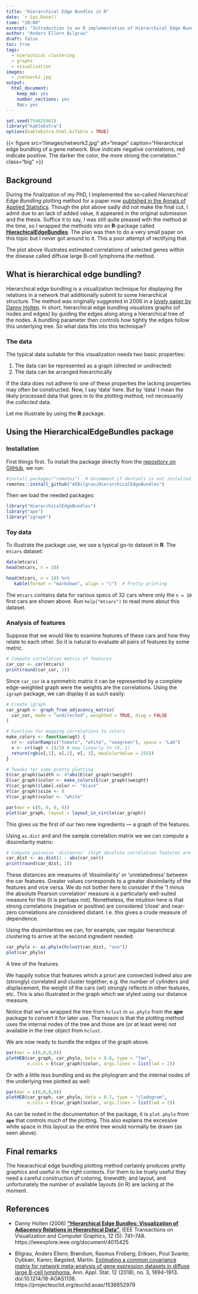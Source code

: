 ```yaml
---
title: "Hierarchical Edge Bundles in R"
date: `r Sys.Date()`
time: "20:00"
excerpt: "Introduction to an R implementation of Hierarchical Edge Bundles"
author: "Anders Ellern Bilgrau"
draft: false
toc: true
tags:
  - hierachical clustering
  - graphs
  - visualisation
images:
  - /network2.jpg
output: 
  html_document: 
    keep_md: yes
    number_sections: yes
    toc: yes
---
```


```r
set.seed(754625961)
library("kableExtra")
options(kableExtra.html.bsTable = TRUE)
```

{{< figure src="/images/network2.jpg" alt="image" caption="Hierarchical edge bundling of a gene network. Blue indicate negative correlations, red indicate positive. The darker the color, the more strong the correlation." class="big" >}}


## Background

During the finalization of my PhD, I implemented the so-called *Hierarchical Edge Bundling* plotting method for a paper now [published in the Annals of Applied Statistics](https://projecteuclid.org/euclid.aoas/1536652979). 
Though the plot above sadly did not make the final cut, I admit due to an lack of added value, it appeared in the original submission and the thesis. 
Suffice it to say, I was still quite pleased with the method at the time, so I wrapped the methods into an **R**-package called [**HierachicalEdgeBundles**](https://github.com/AEBilgrau/HierarchicalEdgeBundles). 
The plan was then to do a very small paper on this topic but I never got around to it. This a poor attempt of rectifying that.

The plot above illustrates estimated correlations of selected genes within the disease called diffuse large B-cell lymphoma the method.


## What is hierarchical edge bundling?

Hierarchical edge bundling is a visualization technique for displaying the relations in a network that additionally submit to some hierarchical structure.
The method was originally suggested in 2006 in a [lovely paper by Danny Holten](https://ieeexplore.ieee.org/document/4015425).
In short, hierarchical edge bundling visualizes graphs (of nodes and edges) by guiding the edges along along a hierarchical tree of the nodes.
A bundling parameter then controls how tightly the edges follow this underlying tree. 
So what data fits into this technique?


### The data 

The typical data suitable for this visualization needs two basic properties:

1. The data can be represented as a graph (directed or undirected)
2. The data can be arranged hierarchically 

If the data does not adhere to one of these properties the lacking properties may often be constructed. 
Now, I say 'data' here. But by 'data' I mean the likely processed data that goes in to the plotting method, not necessarily the *collected* data. 

Let me illustrate by using the **R** package.


## Using the **HierarchicalEdgeBundles** package

### Installation

First things first. To install the package directly from the [repository on GitHub](https://github.com/AEBilgrau/HierarchicalEdgeBundles), we run:

```r
#install.packages("remotes")  # Uncomment if devtools is not installed
remotes::install_github("AEBilgrau/HierarchicalEdgeBundles")
```

Then we load the needed packages:

```r
library("HierarchicalEdgeBundles")
library("ape")
library("igraph")
```


### Toy data

To illustrate the package use, we use a typical go-to dataset in **R**. 
The `mtcars` dataset:

```r
data(mtcars)
head(mtcars, n = 10)
```
```r
head(mtcars, n = 10) %>% 
   kable(format = "markdown", align = "c")  # Pretty printing
```

The `mtcars` contains data for various specs of 32 cars where only the `n = 10` first cars are shown above. Run `help("mtcars")` to read more about this dataset.


### Analysis of features

Suppose that we would like to examine features of these cars and how they relate to each other.
So it is natural to evaluate all pairs of features by some metric. 


```r
# Compute correlation matrix of features
car_cor <- cor(mtcars)
print(round(car_cor, 1))
```

Since `car_cor` is a symmetric matrix it can be represented by a complete edge-weighted graph were the weights are the correlations. Using the `igraph` package, we can display it as such easily:

```r
# Create igraph
car_graph <- graph_from_adjacency_matrix(
  car_cor, mode = "undirected", weighted = TRUE, diag = FALSE
)

# Function for mapping correlations to colors
make_colors <- function(wgt) {  
  cr <- colorRamp(c("tomato", "white", "seagreen"), space = "Lab")
  v <- cr((wgt + 1)/2) # map linearly to [0, 1]
  return(rgb(v[,1], v[,2], v[, 3], maxColorValue = 255))
}

# Tweaks for some pretty plotting 
E(car_graph)$width <- 4*abs(E(car_graph)$weight)
E(car_graph)$color <- make_colors(E(car_graph)$weight)
V(car_graph)$label.color <- "black"
V(car_graph)$size <- 8
V(car_graph)$color <- "white"

par(mar = c(0, 0, 0, 0))
plot(car_graph, layout = layout_in_circle(car_graph))
```

This gives us the first of our two new ingredients --- a graph of the features.

Using `as.dist` and and the sample correlation matrix we we can compute a dissimilarity matrix:

```r
# Compute pairwise 'distances' (high absolute correlation features are 'close')
car_dist <- as.dist(1 - abs(car_cor))
print(round(car_dist, 1))
```

These distances are measures of 'dissimilarity' or 'unrelatedness' between the car features.
Greater values corresponds to a greater dissimilarity of the features and vice versa.
We do not bother here to consider if the '1 minus the absolute Pearson correlation' measure is a particularly well-suited measure for this (it is perhaps not). Nonetheless, the intuition here is that strong correlations (negative or positive) are considered 'close' and near-zero correlations are considered distant. I.e. this gives a crude measure of dependence.

Using the dissimilarities we can, for example, use regular hierarchical clustering to arrive at the second ingredient needed:

```r
car_phylo <- as.phylo(hclust(car_dist, "ave"))
plot(car_phylo)
```

A tree of the features.

We happily notice that features which a priori are connected indeed also are (strongly) correlated and cluster together; e.g. the number of *cyl*inders and *disp*lacement, the weight of the cars (*wt*) strongly reflects in other features, etc. This is also illustrated in the graph which we styled using our distance measure.

Notice that we've wrapped the tree from `hclust` in `as.phylo` from the **ape** package to convert it for later use. The reason is that the plotting method uses the internal nodes of the tree and those are (or at least were) not available in the tree object from `hclust`.

We are now ready to bundle the edges of the graph above.

```r
par(mar = c(0,0,0,0))
plotHEB(car_graph, car_phylo, beta = 0.8, type = "fan",
        e.cols = E(car_graph)$color, args.lines = list(lwd = 2))
```

Or with a little less bundling and as the phylogram and the internal nodes of the underlying tree plotted as well:

```r
par(mar = c(0,0,0,0))
plotHEB(car_graph, car_phylo, beta = 0.7, type = "cladogram",
        e.cols = E(car_graph)$color, args.lines = list(lwd = 2))
```

As can be noted in the documentation of the package, it is `plot.phylo` from **`ape`** that controls much of the plotting. This also explains the excessive white space in this layout as the entire tree would normally be drawn (as seen above).


## Final remarks

The hiearachical edge bundling plotting method certainly produces pretty graphics
and useful in the right contexts. For them to be truely useful they need a careful construction of coloring, linewidth, and layout, and unfortunately the number of available layouts (in R) are lacking at the moment.




## References

* Danny Holten (2006) [**"Hierarchical Edge Bundles: Visualization of Adjacency Relations in Hierarchical Data"**](https://ieeexplore.ieee.org/document/4015425), IEEE Transactions on Visualization and Computer Graphics, 12 (5): 741--748. https://ieeexplore.ieee.org/document/4015425

* Bilgrau, Anders Ellern; Brøndum, Rasmus Froberg; Eriksen, Poul Svante; Dybkær, Karen; Bøgsted, Martin. [Estimating a common covariance matrix for network meta-analysis of gene expression datasets in diffuse large B-cell lymphoma.](https://projecteuclid.org/euclid.aoas/1536652979) Ann. Appl. Stat. 12 (2018), no. 3, 1894--1913. doi:10.1214/18-AOAS1136. https://projecteuclid.org/euclid.aoas/1536652979
